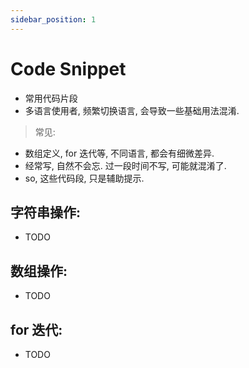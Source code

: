 ```yaml
---
sidebar_position: 1
---
```


# Code Snippet

- 常用代码片段
- 多语言使用者, 频繁切换语言, 会导致一些基础用法混淆.


>  常见:

- 数组定义, for 迭代等, 不同语言, 都会有细微差异.
- 经常写, 自然不会忘. 过一段时间不写, 可能就混淆了.
- so, 这些代码段, 只是辅助提示.


## 字符串操作:

- TODO

## 数组操作:

- TODO

## for 迭代:

- TODO
